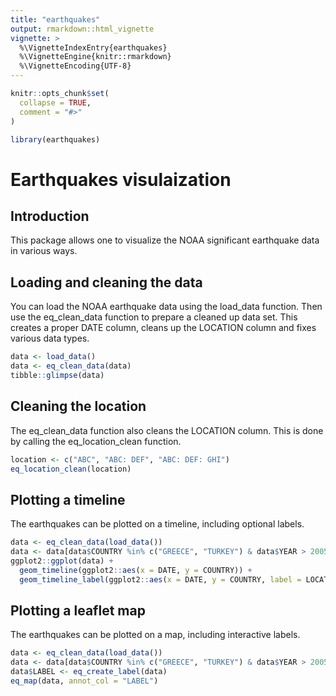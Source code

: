 ---
title: "earthquakes"
output: rmarkdown::html_vignette
vignette: >
  %\VignetteIndexEntry{earthquakes}
  %\VignetteEngine{knitr::rmarkdown}
  %\VignetteEncoding{UTF-8}
---

```{r, include = FALSE}
knitr::opts_chunk$set(
  collapse = TRUE,
  comment = "#>"
)
```

```{r setup}
library(earthquakes)
```

# Earthquakes visulaization

## Introduction

This package allows one to visualize the NOAA significant earthquake data
in various ways.

## Loading and cleaning the data

You can load the NOAA earthquake data using the load_data function. Then
use the eq_clean_data function to prepare a cleaned up data set. This creates
a proper DATE column, cleans up the LOCATION column and fixes various data
types.

```{r}
data <- load_data()
data <- eq_clean_data(data)
tibble::glimpse(data)
```

## Cleaning the location

The eq_clean_data function also cleans the LOCATION column. This is done
by calling the eq_location_clean function.

```{r}
location <- c("ABC", "ABC: DEF", "ABC: DEF: GHI")
eq_location_clean(location)
```

## Plotting a timeline

The earthquakes can be plotted on a timeline, including optional labels.

```{r}
data <- eq_clean_data(load_data())
data <- data[data$COUNTRY %in% c("GREECE", "TURKEY") & data$YEAR > 2005, ]
ggplot2::ggplot(data) +
  geom_timeline(ggplot2::aes(x = DATE, y = COUNTRY)) +
  geom_timeline_label(ggplot2::aes(x = DATE, y = COUNTRY, label = LOCATION_NAME))
```

## Plotting a leaflet map

The earthquakes can be plotted on a map, including interactive labels.

```{r}
data <- eq_clean_data(load_data())
data <- data[data$COUNTRY %in% c("GREECE", "TURKEY") & data$YEAR > 2005, ]
data$LABEL <- eq_create_label(data)
eq_map(data, annot_col = "LABEL")
```

